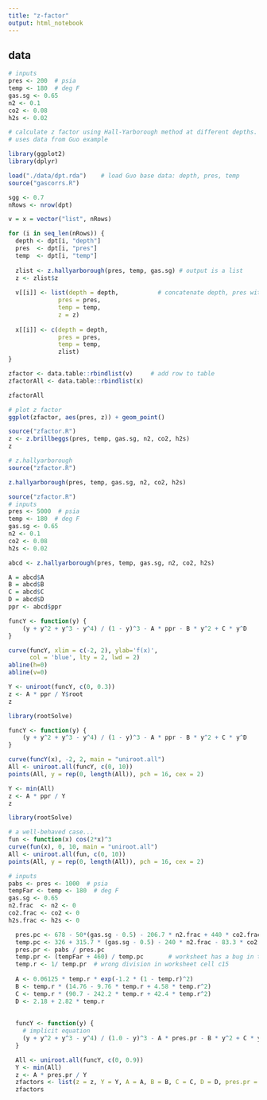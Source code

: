 ```yaml
---
title: "z-factor"
output: html_notebook
---
```


## data

```r
# inputs
pres <- 200  # psia
temp <- 180  # deg F
gas.sg <- 0.65
n2 <- 0.1
co2 <- 0.08
h2s <- 0.02
```




```r
# calculate z factor using Hall-Yarborough method at different depths. show results in dataframe.
# uses data from Guo example

library(ggplot2)
library(dplyr)

load("./data/dpt.rda")    # load Guo base data: depth, pres, temp
source("gascorrs.R")

sgg <- 0.7
nRows <- nrow(dpt)

v = x = vector("list", nRows)

for (i in seq_len(nRows)) {
  depth <- dpt[i, "depth"]
  pres  <- dpt[i, "pres"]
  temp  <- dpt[i, "temp"]
  
  zlist <- z.hallyarborough(pres, temp, gas.sg) # output is a list
  z <- zlist$z
  
  v[[i]] <- list(depth = depth,           # concatenate depth, pres with z-factor
              pres = pres, 
              temp = temp,
              z = z)
  
  x[[i]] <- c(depth = depth,
              pres = pres,
              temp = temp,
              zlist)
}

zfactor <- data.table::rbindlist(v)     # add row to table
zfactorAll <- data.table::rbindlist(x)

zfactorAll
```


```r
# plot z factor
ggplot(zfactor, aes(pres, z)) + geom_point()
```




```r
source("zfactor.R")
z <- z.brillbeggs(pres, temp, gas.sg, n2, co2, h2s)
z
```

```r
# z.hallyarborough
source("zfactor.R")

z.hallyarborough(pres, temp, gas.sg, n2, co2, h2s)

```


```r
source("zfactor.R")
# inputs
pres <- 5000  # psia
temp <- 180  # deg F
gas.sg <- 0.65
n2 <- 0.1
co2 <- 0.08
h2s <- 0.02

abcd <- z.hallyarborough(pres, temp, gas.sg, n2, co2, h2s)

A = abcd$A
B = abcd$B
C = abcd$C
D = abcd$D
ppr <- abcd$ppr

funcY <- function(y) {
    (y + y^2 + y^3 - y^4) / (1 - y)^3 - A * ppr - B * y^2 + C * y^D
}


```

```r
curve(funcY, xlim = c(-2, 2), ylab='f(x)', 
      col = 'blue', lty = 2, lwd = 2)
abline(h=0)
abline(v=0)
```

```r
Y <- uniroot(funcY, c(0, 0.3))
z <- A * ppr / Y$root
z
```



```r
library(rootSolve)

funcY <- function(y) {
    (y + y^2 + y^3 - y^4) / (1 - y)^3 - A * ppr - B * y^2 + C * y^D
}

curve(funcY(x), -2, 2, main = "uniroot.all")
All <- uniroot.all(funcY, c(0, 10))
points(All, y = rep(0, length(All)), pch = 16, cex = 2)

Y <- min(All)
z <- A * ppr / Y
z

```


```r
library(rootSolve)

# a well-behaved case...
fun <- function(x) cos(2*x)^3
curve(fun(x), 0, 10, main = "uniroot.all")
All <- uniroot.all(fun, c(0, 10))
points(All, y = rep(0, length(All)), pch = 16, cex = 2)
```

```r
# inputs
pabs <- pres <- 1000  # psia
tempFar <- temp <- 180  # deg F
gas.sg <- 0.65
n2.frac  <- n2 <- 0
co2.frac <- co2 <- 0
h2s.frac <- h2s <- 0

  pres.pc <- 678 - 50*(gas.sg - 0.5) - 206.7 * n2.frac + 440 * co2.frac + 606.7 * h2s.frac
  temp.pc <- 326 + 315.7 * (gas.sg - 0.5) - 240 * n2.frac - 83.3 * co2.frac + 133.3 * h2s.frac
  pres.pr <- pabs / pres.pc
  temp.pr <- (tempFar + 460) / temp.pc       # worksheet has a bug in the Farenheit add
  temp.r <- 1/ temp.pr  # wrong division in worksheet cell c15
  
  A <- 0.06125 * temp.r * exp(-1.2 * (1 - temp.r)^2)
  B <- temp.r * (14.76 - 9.76 * temp.r + 4.58 * temp.r^2)
  C <- temp.r * (90.7 - 242.2 * temp.r + 42.4 * temp.r^2)
  D <- 2.18 + 2.82 * temp.r
  
  
  funcY <- function(y) {
    # implicit equation
    (y + y^2 + y^3 - y^4) / (1.0 - y)^3 - A * pres.pr - B * y^2 + C * y^D
  }

  All <- uniroot.all(funcY, c(0, 0.9))
  Y <- min(All)
  z <- A * pres.pr / Y
  zfactors <- list(z = z, Y = Y, A = A, B = B, C = C, D = D, pres.pr = pres.pr)
  zfactors
```


